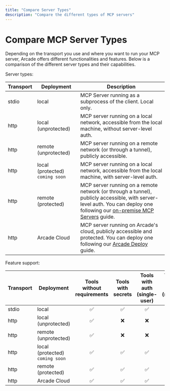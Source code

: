 ```yaml
---
title: "Compare Server Types"
description: "Compare the different types of MCP servers"
---
```

# Compare MCP Server Types

Depending on the transport you use and where you want to run your MCP server, Arcade offers different functionalities and features. Below is a comparison of the different server types and their capabilities.

Server types:

| Transport | Deployment                      | Description                                                                                                                                                                                               |
| --------- | ------------------------------- | --------------------------------------------------------------------------------------------------------------------------------------------------------------------------------------------------------- |
| stdio     | local                           | MCP Server running as a subprocess of the client. Local only.                                                                                                                                             |
| http      | local (unprotected)             | MCP server running on a local network, accessible from the local machine, without server-level auth.                                                                                                      |
| http      | remote (unprotected)            | MCP server running on a remote network (or through a tunnel), publicly accessible.                                                                                                                        |
| http      | local (protected) `coming soon` | MCP server running on a local network, accessible from the local machine, with server-level auth.                                                                                                         |
| http      | remote (protected)              | MCP server running on a remote network (or through a tunnel), publicly accessible, with server-level auth. You can deploy one following our [on-premise MCP Servers](/home/deployment/on-prem-mcp) guide. |
| http      | Arcade Cloud                    | MCP server running on Arcade's cloud, publicly accessible and protected. You can deploy one following our [Arcade Deploy](/home/serve-tools/arcade-deploy) guide.                                         |

Feature support:

| Transport | Deployment                      | Tools without requirements | Tools with secrets | Tools with auth (single-user) | Tools with auth (multi-user) |
| --------- | ------------------------------- | :------------------------: | :----------------: | :---------------------------: | :--------------------------: |
| stdio     | local                           |             ✅             |         ✅         |              ✅               |              ❌              |
| http      | local (unprotected)             |             ✅             |         ❌         |              ❌               |              ❌              |
| http      | remote (unprotected)            |             ✅             |         ❌         |              ❌               |              ❌              |
| http      | local (protected) `coming soon` |             ✅             |         ✅         |              ✅               |              ✅              |
| http      | remote (protected)              |             ✅             |         ✅         |              ✅               |              ✅              |
| http      | Arcade Cloud                    |             ✅             |         ✅         |              ✅               |              ✅              |
